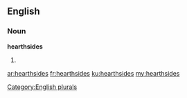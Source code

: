 ==English==

===Noun===
'''hearthsides'''

# {{plural of|hearthside}}

[[Category:English plurals]]

[[ar:hearthsides]]
[[fr:hearthsides]]
[[ku:hearthsides]]
[[my:hearthsides]]